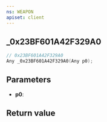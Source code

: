 ```yaml
---
ns: WEAPON
apiset: client
---
```

## _0x23BF601A42F329A0

```c
// 0x23BF601A42F329A0
Any _0x23BF601A42F329A0(Any p0);
```


## Parameters
* **p0**:

## Return value